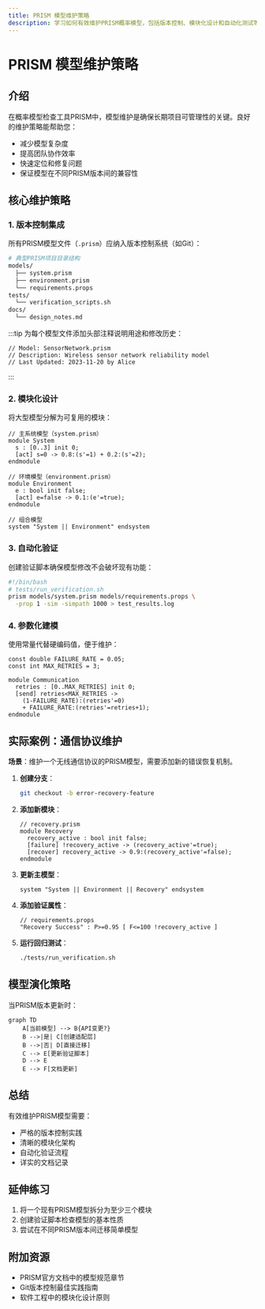 ```yaml
---
title: PRISM 模型维护策略
description: 学习如何有效维护PRISM概率模型，包括版本控制、模块化设计和自动化测试等最佳实践。
---
```


# PRISM 模型维护策略

## 介绍

在概率模型检查工具PRISM中，模型维护是确保长期项目可管理性的关键。良好的维护策略能帮助您：
- 减少模型复杂度
- 提高团队协作效率
- 快速定位和修复问题
- 保证模型在不同PRISM版本间的兼容性

## 核心维护策略

### 1. 版本控制集成

所有PRISM模型文件（`.prism`）应纳入版本控制系统（如Git）：

```bash
# 典型PRISM项目目录结构
models/
  ├── system.prism
  ├── environment.prism
  └── requirements.props
tests/
  └── verification_scripts.sh
docs/
  └── design_notes.md
```

:::tip
为每个模型文件添加头部注释说明用途和修改历史：
```
// Model: SensorNetwork.prism
// Description: Wireless sensor network reliability model
// Last Updated: 2023-11-20 by Alice
```
:::

### 2. 模块化设计

将大型模型分解为可复用的模块：

```prism
// 主系统模型（system.prism）
module System
  s : [0..3] init 0;
  [act] s=0 -> 0.8:(s'=1) + 0.2:(s'=2);
endmodule

// 环境模型（environment.prism）
module Environment
  e : bool init false;
  [act] e=false -> 0.1:(e'=true);
endmodule

// 组合模型
system "System || Environment" endsystem
```

### 3. 自动化验证

创建验证脚本确保模型修改不会破坏现有功能：

```bash
#!/bin/bash
# tests/run_verification.sh
prism models/system.prism models/requirements.props \
  -prop 1 -sim -simpath 1000 > test_results.log
```

### 4. 参数化建模

使用常量代替硬编码值，便于维护：

```prism
const double FAILURE_RATE = 0.05;
const int MAX_RETRIES = 3;

module Communication
  retries : [0..MAX_RETRIES] init 0;
  [send] retries<MAX_RETRIES -> 
    (1-FAILURE_RATE):(retries'=0) 
    + FAILURE_RATE:(retries'=retries+1);
endmodule
```

## 实际案例：通信协议维护

**场景**：维护一个无线通信协议的PRISM模型，需要添加新的错误恢复机制。

1. **创建分支**：
   ```bash
   git checkout -b error-recovery-feature
   ```

2. **添加新模块**：
   ```prism
   // recovery.prism
   module Recovery
     recovery_active : bool init false;
     [failure] !recovery_active -> (recovery_active'=true);
     [recover] recovery_active -> 0.9:(recovery_active'=false);
   endmodule
   ```

3. **更新主模型**：
   ```prism
   system "System || Environment || Recovery" endsystem
   ```

4. **添加验证属性**：
   ```prism
   // requirements.props
   "Recovery Success" : P>=0.95 [ F<=100 !recovery_active ]
   ```

5. **运行回归测试**：
   ```bash
   ./tests/run_verification.sh
   ```

## 模型演化策略

当PRISM版本更新时：

```mermaid
graph TD
    A[当前模型] --> B{API变更?}
    B -->|是| C[创建适配层]
    B -->|否| D[直接迁移]
    C --> E[更新验证脚本]
    D --> E
    E --> F[文档更新]
```

## 总结

有效维护PRISM模型需要：
- 严格的版本控制实践
- 清晰的模块化架构
- 自动化验证流程
- 详实的文档记录

## 延伸练习

1. 将一个现有PRISM模型拆分为至少三个模块
2. 创建验证脚本检查模型的基本性质
3. 尝试在不同PRISM版本间迁移简单模型

## 附加资源

- PRISM官方文档中的模型规范章节
- Git版本控制最佳实践指南
- 软件工程中的模块化设计原则
